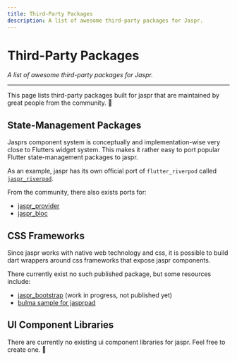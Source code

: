 ```yaml
---
title: Third-Party Packages
description: A list of awesome third-party packages for Jaspr.
---
```


# Third-Party Packages
*A list of awesome third-party packages for Jaspr.*

---

This page lists third-party packages built for jaspr that are maintained by great people 
from the community. 💙

## State-Management Packages

Jasprs component system is conceptually and implementation-wise very close to Flutters 
widget system. This makes it rather easy to port popular Flutter state-management packages to jaspr.

As an example, jaspr has its own official port of `flutter_riverpod` called [`jaspr_riverpod`](/eco/riverpod).

From the community, there also exists ports for:

- [jaspr_provider](https://pub.dev/packages/jaspr_provider)
- [jaspr_bloc](https://github.com/f-person/jaspr_bloc)

## CSS Frameworks

Since jaspr works with native web technology and css, it is possible to build dart wrappers around 
css frameworks that expose jaspr components.

There currently exist no such published package, but some resources include:

- [jaspr_bootstrap]() (work in progress, not published yet)
- [bulma sample for jasprpad](https://jasprpad.schultek.de/?sample=bulma)

## UI Component Libraries

There are currently no existing ui component libraries for jaspr. Feel free to create one. 💙

